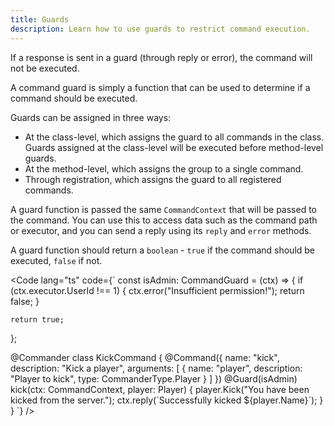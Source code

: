```yaml
---
title: Guards
description: Learn how to use guards to restrict command execution.
---
```



<Aside>
If a response is sent in a guard (through reply or error), the command will not be executed.
</Aside>

A command guard is simply a function that can be used to determine if a command
should be executed.

Guards can be assigned in three ways:
- At the class-level, which assigns the guard to all commands in the class.
  Guards assigned at the class-level will be executed before method-level guards.
- At the method-level, which assigns the group to a single command.
- Through registration, which assigns the guard to all registered commands.

A guard function is passed the same `CommandContext` that will be passed to the command.
You can use this to access data such as the command path or executor, and you
can send a reply using its `reply` and `error` methods.

A guard function should return a `boolean` - `true` if the command should be executed,
`false` if not.

<Code lang="ts" code={`
const isAdmin: CommandGuard = (ctx) => {
    if (ctx.executor.UserId !== 1) {
        ctx.error("Insufficient permission!");
        return false;
    }

    return true;
};

@Commander
class KickCommand {
    @Command({
        name: "kick",
        description: "Kick a player",
        arguments: [
            {
                name: "player",
                description: "Player to kick",
                type: CommanderType.Player
            }
        ]
    })
    @Guard(isAdmin)
    kick(ctx: CommandContext, player: Player) {
		player.Kick("You have been kicked from the server.");
        ctx.reply(\`Successfully kicked \${player.Name}\`);
    }
}
`} />